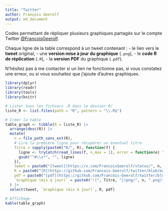 ```yaml
---
title: "Twitter"
author: François Geerolf
output: md_document
---
```


Codes permettant de répliquer plusieurs graphiques partagés sur le compte Twitter [@FrancoisGeerolf](https://twitter.com/FrancoisGeerolf).

Chaque ligne de la table correspond à un tweet contenant :
- le lien vers le **tweet** original,
- une **version mise à jour du graphique** (`.png`),
- le **code R de réplication** (`.R`),
- la **version PDF** du graphique (`.pdf`).

N'hésitez pas à me contacter si un lien ne fonctionne pas, si vous constatez une erreur, ou si vous souhaitez que j’ajoute d’autres graphiques.


```r
library(dplyr)
library(readr)
library(tools)
library(knitr)

# Lister tous les fichiers .R dans le dossier R/
liste_R <- list.files(path = "R", pattern = "\\.R$")

# Créer la table
table_graph <- tibble(R = liste_R) |>
  arrange(desc(R)) |>
  mutate(
    n = file_path_sans_ext(R),
    # Lire la première ligne pour récupérer un éventuel titre
    Titre = sapply(paste0("R/", R), function(f) {
      ligne <- tryCatch(read_lines(f, n_max = 1), error = function(e) "")
      gsub("^#\\s*", "", ligne)
    }),
    tweet = paste0("[tweet](https://x.com/FrancoisGeerolf/status/", n, ")"),
    R = paste0("[R](https://github.com/Francois-Geerolf/twitter/blob/main/R/", n, ".R)"),
    pdf = paste0("[pdf](https://github.com/Francois-Geerolf/twitter/blob/main/pdf/", n, ".pdf)"),
    `Graphique (mis à jour)` = paste0("![", Titre, "](png/", n, ".png)")
  ) |>
  select(tweet, `Graphique (mis à jour)`, R, pdf)

# Affichage
kable(table_graph)

```
